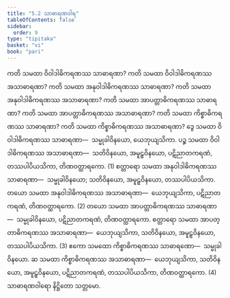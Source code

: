 ```yaml
---
title: "5.2 သာဓာရဏဝါရ"
tableOfContents: false
sidebar:
  order: 9
type: "tipitaka"
basket: "vi"
book: "pari"
---
```



<DynamicBreadcrumb />

<Division number="297" book="pari">

<Paragraph number="1249" book="pari">
ကတိ သမထာ ဝိဝါဒါဓိကရဏဿ သာဓာရဏာ? ကတိ သမထာ ဝိဝါဒါဓိကရဏဿ အသာဓာရဏာ? ကတိ သမထာ အနုဝါဒါဓိကရဏဿ သာဓာရဏာ? ကတိ သမထာ အနုဝါဒါဓိကရဏဿ အသာဓာရဏာ? ကတိ သမထာ အာပတ္တာဓိကရဏဿ သာဓာရဏာ? ကတိ သမထာ အာပတ္တာဓိကရဏဿ အသာဓာရဏာ? ကတိ သမထာ ကိစ္စာဓိကရဏဿ သာဓာရဏာ? ကတိ သမထာ ကိစ္စာဓိကရဏဿ အသာဓာရဏာ?
</Paragraph>

<Paragraph number="1250" book="pari">
ဒွေ သမထာ ဝိဝါဒါဓိကရဏဿ သာဓာရဏာ—  သမ္မုခါဝိနယော, ယေဘုယျသိကာ. ပဉ္စ သမထာ ဝိဝါဒါဓိကရဏဿ အသာဓာရဏာ—  သတိဝိနယော, အမူဠှဝိနယော, ပဋိညာတကရဏံ, တဿပါပိယသိကာ, တိဏဝတ္ထာရကော. (1)
</Paragraph>

<Paragraph number="1251" book="pari">
စတ္တာရော သမထာ အနုဝါဒါဓိကရဏဿ သာဓာရဏာ—  သမ္မုခါဝိနယော; သတိဝိနယော, အမူဠှဝိနယော, တဿပါပိယသိကာ. တယော သမထာ အနုဝါဒါဓိကရဏဿ အသာဓာရဏာ—  ယေဘုယျသိကာ, ပဋိညာတကရဏံ, တိဏဝတ္ထာရကော. (2)
</Paragraph>

<Paragraph number="1252" book="pari">
တယော သမထာ အာပတ္တာဓိကရဏဿ သာဓာရဏာ—  သမ္မုခါဝိနယော, ပဋိညာတကရဏံ, တိဏဝတ္ထာရကော. စတ္တာရော သမထာ အာပတ္တာဓိကရဏဿ အသာဓာရဏာ—  ယေဘုယျသိကာ, သတိဝိနယော, အမူဠှဝိနယော, တဿပါပိယသိကာ. (3)
</Paragraph>

<Paragraph number="1253" book="pari">
ဧကော သမထော ကိစ္စာဓိကရဏဿ သာဓာရဏော—  သမ္မုခါဝိနယော. ဆ သမထာ ကိစ္စာဓိကရဏဿ အသာဓာရဏာ—  ယေဘုယျသိကာ, သတိဝိနယော, အမူဠှဝိနယော, ပဋိညာတကရဏံ, တဿပါပိယသိကာ, တိဏဝတ္ထာရကော. (4)

</Paragraph>
</Division>

<Paragraph number="1254" type="center" book="pari">
သာဓာရဏဝါရော နိဋ္ဌိတော သတ္တမော.
</Paragraph>